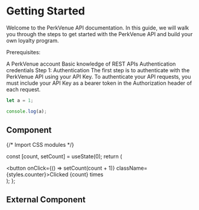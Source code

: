 # Getting Started

Welcome to the PerkVenue API documentation. In this guide, we will walk you through the steps to get started with the PerkVenue API and build your own loyalty program.

Prerequisites:

A PerkVenue account
Basic knowledge of REST APIs
Authentication credentials
Step 1: Authentication
The first step is to authenticate with the PerkVenue API using your API Key. To authenticate your API requests, you must include your API Key as a bearer token in the Authorization header of each request.

```js filename="demo.js" {3} copy
let a = 1;

console.log(a);
```

## Component


{/* Import CSS modules */}

  const [count, setCount] = useState(0);
  return (
    <div>
      <button onClick={() => setCount(count + 1)} className={styles.counter}>Clicked {count} times</button>
    </div>
  );
};

<Counter/>

## External Component


<Counters />
